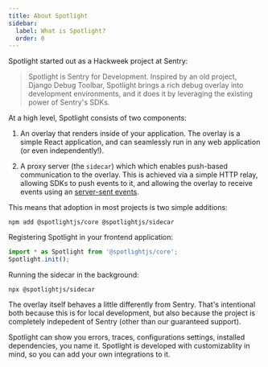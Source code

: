 ```yaml
---
title: About Spotlight
sidebar:
  label: What is Spotlight?
  order: 0
---
```


Spotlight started out as a Hackweek project at Sentry:

> Spotlight is Sentry for Development. Inspired by an old project, Django Debug Toolbar, Spotlight brings a rich debug
overlay into development environments, and it does it by leveraging the existing power of Sentry's SDKs.

At a high level, Spotlight consists of two components:

1. An overlay that renders inside of your application. The overlay is a simple React application, and can
   seamlessly run in any web application (or even independently!).

2. A proxy server (the `sidecar`) which which enables push-based communication to the overlay. This is achieved via a simple HTTP relay,
   allowing SDKs to push events to it, and allowing the overlay to receive events using an [server-sent events](https://developer.mozilla.org/en-US/docs/Web/API/Server-sent_events).

This means that adoption in most projects is two simple additions:

```shell
npm add @spotlightjs/core @spotlightjs/sidecar
```

Registering Spotlight in your frontend application:

```typescript
import * as Spotlight from '@spotlightjs/core';
Spotlight.init();
```

Running the sidecar in the background:

```shell
npx @spotlightjs/sidecar
```

The overlay itself behaves a little differently from Sentry. That's intentional both because this is for local
development, but also because the project is completely indepedent of Sentry (other than our guaranteed support).

Spotlight can show you errors, traces, configurations settings, installed dependencies, you name it. Spotlight is developed with customizablity in mind, so you can add your own integrations to it.

